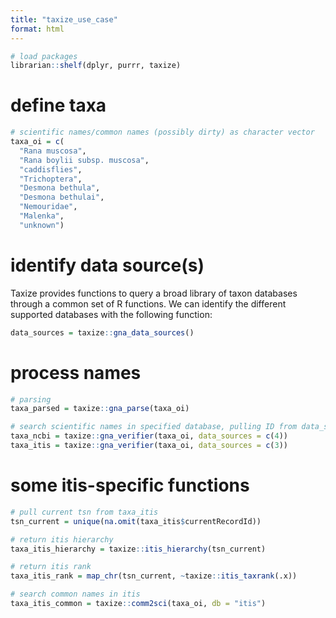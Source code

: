 ```yaml
---
title: "taxize_use_case"
format: html
---
```



```r
# load packages
librarian::shelf(dplyr, purrr, taxize)
```

# define taxa
```r
# scientific names/common names (possibly dirty) as character vector
taxa_oi = c(
  "Rana muscosa",
  "Rana boylii subsp. muscosa",
  "caddisflies",
  "Trichoptera",
  "Desmona bethula",
  "Desmona bethulai",
  "Nemouridae",
  "Malenka",
  "unknown")
```

# identify data source(s)

Taxize provides functions to query a broad library of taxon databases through a common set of R functions. We can identify the different supported databases with the following function:
```r
data_sources = taxize::gna_data_sources()
```

# process names
```r
# parsing
taxa_parsed = taxize::gna_parse(taxa_oi)

# search scientific names in specified database, pulling ID from data_sources
taxa_ncbi = taxize::gna_verifier(taxa_oi, data_sources = c(4))
taxa_itis = taxize::gna_verifier(taxa_oi, data_sources = c(3))
```

# some itis-specific functions
```r
# pull current tsn from taxa_itis
tsn_current = unique(na.omit(taxa_itis$currentRecordId))

# return itis hierarchy
taxa_itis_hierarchy = taxize::itis_hierarchy(tsn_current)

# return itis rank
taxa_itis_rank = map_chr(tsn_current, ~taxize::itis_taxrank(.x))

# search common names in itis
taxa_itis_common = taxize::comm2sci(taxa_oi, db = "itis")

```

